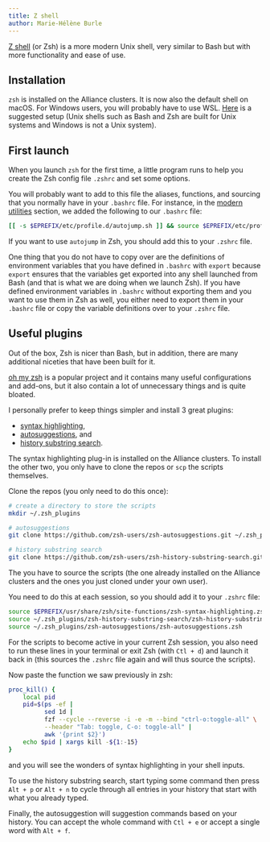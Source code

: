 ```yaml
---
title: Z shell
author: Marie-Hélène Burle
---
```


:::{.def}

[Z shell](https://en.wikipedia.org/wiki/Z_shell) (or Zsh) is a more modern Unix shell, very similar to Bash but with more functionality and ease of use.

:::

## Installation

`zsh` is installed on the Alliance clusters. It is now also the default shell on macOS. For Windows users, you will probably have to use WSL. [Here](https://walterteng.com/using-zsh-on-windows) is a suggested setup (Unix shells such as Bash and Zsh are built for Unix systems and Windows is not a Unix system).

## First launch

When you launch `zsh` for the first time, a little program runs to help you create the Zsh config file `.zshrc` and set some options.

You will probably want to add to this file the aliases, functions, and sourcing that you normally have in your `.bashrc` file. For instance, in the [modern utilities](intro_modern.qmd) section, we added the following to our `.bashrc` file:

```.bash
[[ -s $EPREFIX/etc/profile.d/autojump.sh ]] && source $EPREFIX/etc/profile.d/autojump.sh
```

If you want to use `autojump` in Zsh, you should add this to your `.zshrc` file.

One thing that you do not have to copy over are the definitions of environment variables that you have defined in `.bashrc` with `export` because `export` ensures that the variables get exported into any shell launched from Bash (and that is what we are doing when we launch Zsh). If you have defined environment variables in `.bashrc` without exporting them and you want to use them in Zsh as well, you either need to export them in your `.bashrc` file or copy the variable definitions over to your `.zshrc` file.

## Useful plugins

Out of the box, Zsh is nicer than Bash, but in addition, there are many additional niceties that have been built for it.

[oh my zsh](https://github.com/ohmyzsh/ohmyzsh) is a popular project and it contains many useful configurations and add-ons, but it also contain a lot of unnecessary things and is quite bloated.

I personally prefer to keep things simpler and install 3 great plugins:

- [syntax highlighting](https://github.com/zsh-users/zsh-syntax-highlighting),
- [autosuggestions](https://github.com/zsh-users/zsh-autosuggestions?tab=readme-ov-file), and
- [history substring search](https://github.com/zsh-users/zsh-history-substring-search).

The syntax highlighting plug-in is installed on the Alliance clusters. To install the other two, you only have to clone the repos or `scp` the scripts themselves.

Clone the repos (you only need to do this once):

```.bash
# create a directory to store the scripts
mkdir ~/.zsh_plugins

# autosuggestions
git clone https://github.com/zsh-users/zsh-autosuggestions.git ~/.zsh_plugins/zsh-autosuggestions

# history substring search
git clone https://github.com/zsh-users/zsh-history-substring-search.git ~/.zsh_plugins/zsh-history-substring-search
```

The you have to source the scripts (the one already installed on the Alliance clusters and the ones you just cloned under your own user).

You need to do this at each session, so you should add it to your `.zshrc` file:

```.bash
source $EPREFIX/usr/share/zsh/site-functions/zsh-syntax-highlighting.zsh
source ~/.zsh_plugins/zsh-history-substring-search/zsh-history-substring-search.zsh
source ~/.zsh_plugins/zsh-autosuggestions/zsh-autosuggestions.zsh
```

For the scripts to become active in your current Zsh session, you also need to run these lines in your terminal or exit Zsh (with `Ctl + d`) and launch it back in (this sources the `.zshrc` file again and will thus source the scripts).

Now paste the function we saw previously in zsh:

```.bash
proc_kill() {
    local pid
    pid=$(ps -ef |
	      sed 1d |
	      fzf --cycle --reverse -i -e -m --bind "ctrl-o:toggle-all" \
		  --header "Tab: toggle, C-o: toggle-all" |
	      awk '{print $2}')
    echo $pid | xargs kill -${1:-15}
}
```

and you will see the wonders of syntax highlighting in your shell inputs.

To use the history substring search, start typing some command then press `Alt + p` or `Alt + n` to cycle through all entries in your history that start with what you already typed.

Finally, the autosuggestion will suggestion commands based on your history. You can accept the whole command with `Ctl + e` or accept a single word with `Alt + f`.
